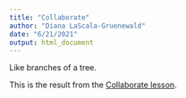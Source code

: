 ```yaml
---
title: "Collaborate"
author: "Diana LaScala-Gruenewald"
date: "6/21/2021"
output: html_document
---
```


Like branches of a tree.

This is the result from the [Collaborate lesson](https://noaa-iea.github.io/r3-train/collaborate.html).